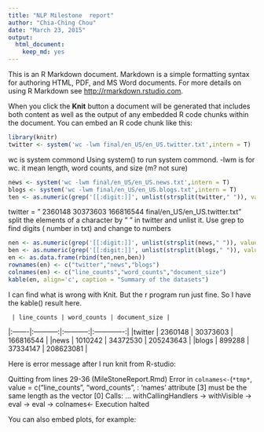 ```yaml
---
title: "NLP Milestone  report"
author: "Chia-Ching Chou"
date: "March 23, 2015"
output:
  html_document:
    keep_md: yes
---
```


This is an R Markdown document. Markdown is a simple formatting syntax for authoring HTML, PDF, and MS Word documents. For more details on using R Markdown see <http://rmarkdown.rstudio.com>.

When you click the **Knit** button a document will be generated that includes both content as well as the output of any embedded R code chunks within the document. You can embed an R code chunk like this:

```r
library(knitr)
twitter <- system('wc -lwm final/en_US/en_US.twitter.txt',intern = T)
```
 wc is system commond
 Using system() to run system commond. -lwm is for wc. it mean length, word counts, and size (m? not sure)
```r
news <- system('wc -lwm final/en_US/en_US.news.txt',intern = T)
blogs <- system('wc -lwm final/en_US/en_US.blogs.txt',intern = T)
ten <- as.numeric(grep('[[:digit:]]', unlist(strsplit(twitter," ")), value = T))
```
twitter = " 2360148 30373603 166816544 final/en_US/en_US.twitter.txt"
split the elements of a character by " " in twitter and unlist it.
Use grep to find digits ( number in txt) and change to numbers
```r
nen <- as.numeric(grep('[[:digit:]]', unlist(strsplit(news," ")), value = T))
ben <- as.numeric(grep('[[:digit:]]', unlist(strsplit(blogs," ")), value = T))
en <- as.data.frame(rbind(ten,nen,ben))
rownames(en) <- c("twitter","news","blogs")
colnames(en) <- c("line_counts","word_counts","document_size")
kable(en, align='c', caption = "Summary of the datasets")

```

I can find what is wrong with Knit. But the r program run just fine.
So I have the kable() result here.

     | line_counts | word_counts | document_size |
|:-------|:-----------:|:-----------:|:-------------:|
|twitter |   2360148   |  30373603   |   166816544   |
|news    |   1010242   |  34372530   |   205243643   |
|blogs   |   899288    |  37334147   |   208623081   |

Here is error message after I run knit from R-studio:

Quitting from lines 29-36 (MileStoneReport.Rmd) 
Error in `colnames<-`(`*tmp*`, value = c("line_counts", "word_counts",  : 
  'names' attribute [3] must be the same length as the vector [0]
Calls: <Anonymous> ... withCallingHandlers -> withVisible -> eval -> eval -> colnames<-
Execution halted

You can also embed plots, for example:

```r

```


